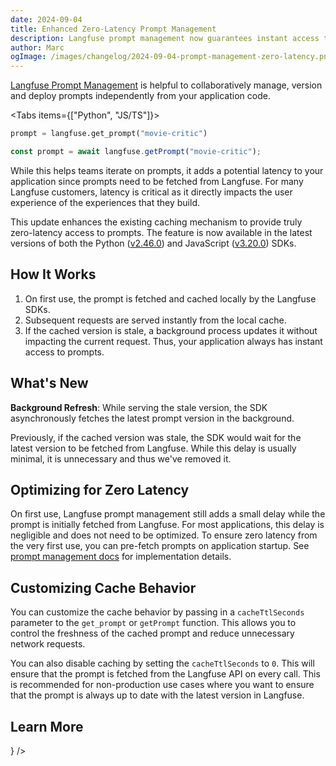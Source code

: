 ```yaml
---
date: 2024-09-04
title: Enhanced Zero-Latency Prompt Management
description: Langfuse prompt management now guarantees instant access to prompts after first use while refreshing the cached version in the background.
author: Marc
ogImage: /images/changelog/2024-09-04-prompt-management-zero-latency.png
---
```



<ChangelogHeader />

[Langfuse Prompt Management](/docs/prompt-management/overview) is helpful to collaboratively manage, version and deploy prompts independently from your application code.

<Tabs items={["Python", "JS/TS"]}>
<Tab>

```python
prompt = langfuse.get_prompt("movie-critic")
```

</Tab>
<Tab>

```ts
const prompt = await langfuse.getPrompt("movie-critic");
```

</Tab>
</Tabs>

While this helps teams iterate on prompts, it adds a potential latency to your application since prompts need to be fetched from Langfuse. For many Langfuse customers, latency is critical as it directly impacts the user experience of the experiences that they build.

This update enhances the existing caching mechanism to provide truly zero-latency access to prompts. The feature is now available in the latest versions of both the Python ([v2.46.0](https://github.com/langfuse/langfuse-python/releases/tag/v2.46.0)) and JavaScript ([v3.20.0](https://github.com/langfuse/langfuse-js/releases/tag/v3.20.0)) SDKs.

## How It Works

1. On first use, the prompt is fetched and cached locally by the Langfuse SDKs.
2. Subsequent requests are served instantly from the local cache.
3. If the cached version is stale, a background process updates it without impacting the current request. Thus, your application always has instant access to prompts.

## What's New

**Background Refresh**: While serving the stale version, the SDK asynchronously fetches the latest prompt version in the background.

Previously, if the cached version was stale, the SDK would wait for the latest version to be fetched from Langfuse. While this delay is usually minimal, it is unnecessary and thus we've removed it.

## Optimizing for Zero Latency

On first use, Langfuse prompt management still adds a small delay while the prompt is initially fetched from Langfuse. For most applications, this delay is negligible and does not need to be optimized. To ensure zero latency from the very first use, you can pre-fetch prompts on application startup. See [prompt management docs](/docs/prompt-management/overview) for implementation details.

## Customizing Cache Behavior

You can customize the cache behavior by passing in a `cacheTtlSeconds` parameter to the `get_prompt` or `getPrompt` function. This allows you to control the freshness of the cached prompt and reduce unnecessary network requests.

You can also disable caching by setting the `cacheTtlSeconds` to `0`. This will ensure that the prompt is fetched from the Langfuse API on every call. This is recommended for non-production use cases where you want to ensure that the prompt is always up to date with the latest version in Langfuse.

## Learn More


<Cards num={2}>
  <Card
    title="Documentation"
    href="/docs/prompt-management/get-started"
    icon={<Book />}
  />
</Cards>
